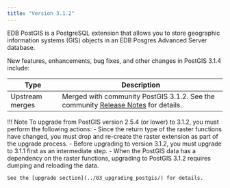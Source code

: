 ```yaml
---
title: "Version 3.1.2"
---
```

EDB PostGIS is a PostgreSQL extension that allows you to store geographic information systems (GIS) objects in an EDB Posgres Advanced Server database.

New features, enhancements, bug fixes, and other changes in PostGIS 3.1.4 include:

| Type            | Description                                                                                                                                      |
| --------------- | ------------------------------------------------------------------------------------------------------------------------------------------------ |
| Upstream merges | Merged with community PostGIS 3.1.2. See the community [Release Notes](https://postgis.net/docs/manual-3.1/release_notes.html#idm41899) for details. |                                                                                    

!!! Note
    To upgrade from PostGIS version 2.5.4 (or lower) to 3.1.2, you must perform the following actions:
     -  Since the return type of the raster functions have changed, you must drop and re-create the raster extension as part of the upgrade process. 
     - Before upgrading to version 3.1.2, you must upgrade to 3.1.1 first as an intermediate step.
     - When the PostGIS data has a dependency on the raster functions, upgrading to PostGIS 3.1.2 requires dumping and reloading the data.

    See the [upgrade section](../03_upgrading_postgis/) for details.